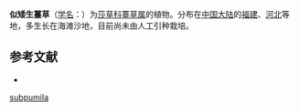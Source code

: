 {{Speciesbox
| name = 似矮生薹草
| status = 
| status_system = 
| image =
| genus = Carex
| species = subpumila
| authority = Tang et Wang ex L. X. Dai
}}

'''似矮生薹草'''（[[学名|学名]]：{{lang|la|''Carex subpumila''}}）为[[莎草科|莎草科]][[薹草属|薹草属]]的植物。分布在[[中国大陆|中国大陆]]的[[福建|福建]]、[[河北|河北]]等地，多生长在海滩沙地，目前尚未由人工引种栽培。

== 参考文献 ==
<div class="references-small">
* {{cite web| url =http://www.bioinfo.cn/db05/KmzwSpecies.php?action=view&id=25048| title =似矮生薹草| work =《中国高等植物数据库全库》| publisher =中国科学院微生物研究所| author =昆明植物研究所| accessdate =2009-02-25| deadurl =yes| archiveurl =https://web.archive.org/web/20160305081910/http://www.bioinfo.cn/db05/KmzwSpecies.php?action=view&id=25048| archivedate =2016-03-05}}
</div>
{{Taxonbar|from=Q10885760}}

{{DEFAULTSORT:Carex subpumila}}
[[Category:薹草属|subpumila]]


{{Carex-stub}}